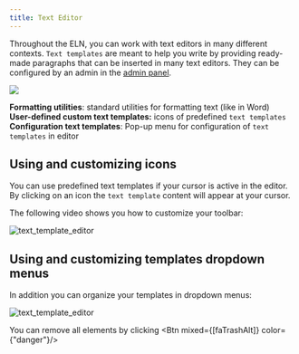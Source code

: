 ```yaml
---
title: Text Editor
---
```



Throughout the ELN, you can work with text editors in many different contexts.
`Text templates` are meant to help you write by providing ready-made paragraphs that can be inserted in many text editors. They can be configured by an admin in the [admin panel](../admin/text_template).

![](/img/20231013_customTextblocks.png)

**Formatting utilities**: standard utilities for formatting text (like in Word)  
**User-defined custom text templates:** icons of predefined `text templates`  
**Configuration text templates**: Pop-up menu for configuration of `text templates` in editor

## Using and customizing icons

You can use predefined text templates if your cursor is active in the editor.
By clicking on an icon the `text template` content will appear at your cursor.

The following video shows you how to customize your toolbar:

![text_template_editor](/img/20231013_configTextTemplatesIcon.gif)

## Using and customizing templates dropdown menus

In addition you can organize your templates in dropdown menus:

![text_template_editor](/img/20231013_configTextTemplatesDropDown.gif)

You can remove all elements by clicking <Btn mixed={[faTrashAlt]} color={"danger"}/>
